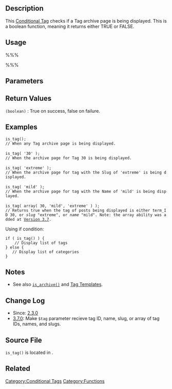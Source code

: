 {{Languages|
{{en|Function Reference/is tag}}
{{ja|関数リファレンス/is tag}}
}}
==Description==
This [[Conditional Tags|Conditional Tag]] checks if a Tag archive page is being displayed. This is a boolean function, meaning it returns either TRUE or FALSE.

==Usage==
%%%<?php is_tag( $tag ); ?>%%%

==Parameters==
{{Parameter|$tag|mixed|Tag ID, name, slug, or array of id's, names, and slugs.|optional}}

==Return Values==
; <tt>(boolean)</tt> : True on success, false on failure.

==Examples==
 is_tag();
 // When any Tag archive page is being displayed.
 
 is_tag( '30' );
 // When the archive page for Tag 30 is being displayed.
 
 is_tag( 'extreme' );
 // When the archive page for tag with the Slug of 'extreme' is being displayed.
 
 is_tag( 'mild' );
 // When the archive page for tag with the Name of 'mild' is being displayed.
 
 is_tag( array( 30, 'mild', 'extreme' ) );
 // Returns true when the tag of posts being displayed is either term_ID 30, or ''slug'' "extreme", or ''name'' "mild". Note: the array ability was added at [[Version 3.7]].

Using if condition:
<pre>
if ( is_tag() ) {
    // Display list of tags
} else {
   // Display list of categories
}
</pre>

==Notes==
* See also <tt>[[Function Reference/is_archive|is_archive()]]</tt> and [[Tag Templates]].

==Change Log==
* Since: [[Version 2.3|2.3.0]]
* [[Version 3.7|3.7.0]]: Make <tt>$tag</tt> parameter recieve tag ID, name, slug, or array of tag IDs, names, and slugs.

==Source File==
<!-- Need links to current source code files -->
<tt>is_tag()</tt> is located in {{Trac|wp-includes/query.php}}.

==Related==

{{Tag Tags}}

{{Conditional Tags}}

{{Tag Footer}}

[[Category:Conditional Tags]]
[[Category:Functions]]